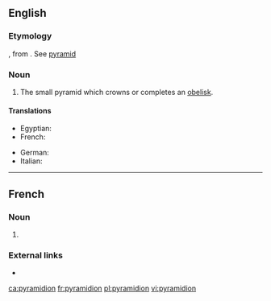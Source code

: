 {{also|Pyramidion}}
==English==

===Etymology===
{{etyl|NL.|en}}, from {{etyl|la|en}} {{term|pyramis||lang=la}}. See [[pyramid]]

===Noun===
{{en-noun|pyramidia|pyramidions}}

# The small pyramid which crowns or completes an [[obelisk]].

====Translations====
{{trans-top|miniature pyramid}}
* Egyptian: {{t-needed|egy}}
* French: {{t+|fr|pyramidion|m}}
{{trans-mid}}
* German: {{t+|de|Pyramidion|m}}
* Italian: {{t|it|piramidione|m}}
{{trans-bottom}}

----

==French==
===Noun===
{{fr-noun|m}}

# {{l|en|pyramidion}}

===External links===
* {{R:TLFi}}

[[ca:pyramidion]]
[[fr:pyramidion]]
[[pl:pyramidion]]
[[vi:pyramidion]]